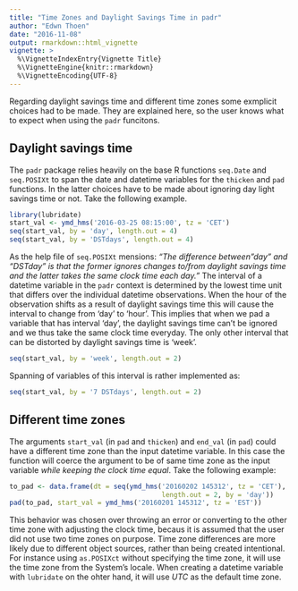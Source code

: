 ```yaml
---
title: "Time Zones and Daylight Savings Time in padr"
author: "Edwn Thoen"
date: "2016-11-08"
output: rmarkdown::html_vignette
vignette: >
  %\VignetteIndexEntry{Vignette Title}
  %\VignetteEngine{knitr::rmarkdown}
  %\VignetteEncoding{UTF-8}
---
```


Regarding daylight savings time and different time zones some exmplicit choices had to be made. They are explained here, so the user knows what to expect when using the `padr` funcitons.

## Daylight savings time
The `padr` package relies heavily on the base R functions `seq.Date` and `seq.POSIXt` to span the date and datetime variables for the `thicken` and `pad` functions. In the latter choices have to be made about ignoring day light savings time or not. Take the following example.

```r
library(lubridate)
start_val <- ymd_hms('2016-03-25 08:15:00', tz = 'CET')
seq(start_val, by = 'day', length.out = 4) 
seq(start_val, by = 'DSTdays', length.out = 4)
```

As the help file of `seq.POSIXt` mensions: *"The difference between "day" and "DSTday" is that the former ignores changes to/from daylight savings time and the latter takes the same clock time each day."* The interval of a datetime variable in the `padr` context is determined by the lowest time unit that differs over the individual datetime observations. When the hour of the observation shifts as a result of daylight savings time this will cause the interval to change from 'day' to 'hour'. This implies that when we pad a variable that has interval 'day', the daylight savings time can't be ignored and we thus take the same clock time everyday. The only other interval that can be distorted by daylight savings time is 'week'.

```r
seq(start_val, by = 'week', length.out = 2)
```

Spanning of variables of this interval is rather implemented as:

```r
seq(start_val, by = '7 DSTdays', length.out = 2)
```

## Different time zones
The arguments `start_val` (in `pad` and `thicken`) and `end_val` (in `pad`) could have a different time zone than the input datetime variable. In this case the function will coerce the argument to be of same time zone as the input variable *while keeping the clock time equal*. Take the following example:

```r
to_pad <- data.frame(dt = seq(ymd_hms('20160202 145312', tz = 'CET'),
                                      length.out = 2, by = 'day'))
pad(to_pad, start_val = ymd_hms('20160201 145312', tz = 'EST'))
```

This behavior was chosen over throwing an error or converting to the other time zone with adjusting the clock time, becaus it is assumed that the user did not use two time zones on purpose. Time zone differences are more likely due to different object sources, rather than being created intentional. For instance using `as.POSIXct` without specifying the time zone, it will use the time zone from the System's locale. When creating a datetime variable with `lubridate` on the ohter hand, it will use *UTC* as the default time zone. 



